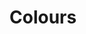 
<Meta title="Branding/Colours" />

# Colours

<br />
<br />
<br />

<ColorPalette>
  <ColorItem title="Primary" colors={[adatreeTheme.colour.primary.main]} />
  <ColorItem title="Secondary" colors={[adatreeTheme.colour.secondary.main]} />
</ColorPalette>

<br />
<br />
<br />

<ColorPalette>
  <ColorItem
    title="theme.colour.primary"
    subtitle='Light - Main - Dark'
    colors={[adatreeTheme.colour.primary.light, adatreeTheme.colour.primary.main, adatreeTheme.colour.primary.dark]}
  />
  <ColorItem
    title="theme.colour.secondary"
    subtitle='Light - Main - Dark'
    colors={[adatreeTheme.colour.secondary.light, adatreeTheme.colour.secondary.main, adatreeTheme.colour.secondary.dark]}
  />
  <ColorItem
    title="theme.colour.hover"
    subtitle='Light - Main - Dark'
    colors={[adatreeTheme.colour.hover.light, adatreeTheme.colour.hover.main, adatreeTheme.colour.hover.dark]}
  />
  <ColorItem
    title="theme.colour.typography"
    subtitle='Light - Main - Dark'
    colors={[adatreeTheme.colour.typography.light, adatreeTheme.colour.typography.main, adatreeTheme.colour.typography.dark]}
  />

</ColorPalette>
